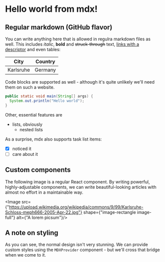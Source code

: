 
# Hello world from mdx!

## Regular markdown (GitHub flavor)

You can write anything here that is allowed in regulra markdown files as well.
This includes _italic_, **bold** and ~~struck-through~~ text, [links with a descriptor](https://github.github.com/gfm/) and even tables:

City | Country
--- | ---
Karlsruhe | Germany

Code blocks are supported as well - although it's quite unlikely we'll need them on such a website.

```java
public static void main(String[] args) {
  System.out.println("Hello world");
}
```

Other, essential features are
- lists, obviously
  - nested lists

As a surprise, mdx also supports task list items:
- [x] noticed it
- [ ] care about it

## Custom components

The following image is a regular React component.
By writing powerful, highly-adjustable components, we can write beautiful-looking articles with almost no effort in a maintainable way.

<Image src={"https://upload.wikimedia.org/wikipedia/commons/9/99/Karlsruhe-Schloss-meph666-2005-Apr-22.jpg"} shape={"image-rectangle image-full"} alt={"A lorem picsum"}/>

## A note on styling

As you can see, the normal design isn't very stunning.
We can provide custom styles using the `MDXProvider` component - but we'll cross that bridge when we come to it.
